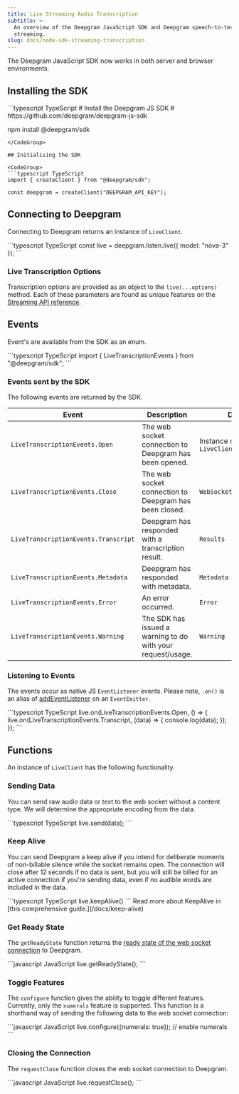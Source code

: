 ```yaml
---
title: Live Streaming Audio Transcription
subtitle: >-
  An overview of the Deepgram JavaScript SDK and Deepgram speech-to-text live
  streaming.
slug: docs/node-sdk-streaming-transcription
---
```



The Deepgram JavaScript SDK now works in both server and browser environments.

## Installing the SDK

<CodeGroup>
  ```typescript TypeScript
  # Install the Deepgram JS SDK
  # https://github.com/deepgram/deepgram-js-sdk

  npm install @deepgram/sdk
  ```
</CodeGroup>

## Initialising the SDK

<CodeGroup>
  ```typescript TypeScript
  import { createClient } from "@deepgram/sdk";

  const deepgram = createClient("DEEPGRAM_API_KEY");
  ```
</CodeGroup>

## Connecting to Deepgram

Connecting to Deepgram returns an instance of `LiveClient`.

<CodeGroup>
  ```typescript TypeScript
  const live = deepgram.listen.live({ model: "nova-3" });
  ```
</CodeGroup>

### Live Transcription Options

Transcription options are provided as an object to the `live(...options)` method. Each of these parameters are found as unique features on the [Streaming API reference](/reference/streaming).

## Events

Event's are available from the SDK as an enum.

<CodeGroup>
  ```typescript TypeScript
  import { LiveTranscriptionEvents } from "@deepgram/sdk";
  ```
</CodeGroup>

### Events sent by the SDK

The following events are returned by the SDK.

| Event                                | Description                                                 | Data                     |
| ------------------------------------ | ----------------------------------------------------------- | ------------------------ |
| `LiveTranscriptionEvents.Open`       | The web socket connection to Deepgram has been opened.      | Instance of `LiveClient` |
| `LiveTranscriptionEvents.Close`      | The web socket connection to Deepgram has been closed.      | `WebSocket.CloseEvent`   |
| `LiveTranscriptionEvents.Transcript` | Deepgram has responded with a transcription result.         | `Results`                |
| `LiveTranscriptionEvents.Metadata`   | Deepgram has responded with metadata.                       | `Metadata`               |
| `LiveTranscriptionEvents.Error`      | An error occurred.                                          | `Error`                  |
| `LiveTranscriptionEvents.Warning`    | The SDK has issued a warning to do with your request/usage. | `Warning`                |

### Listening to Events

The events occur as native JS `EventListener` events. Please note, `.on()` is an alias of [addEventListener](https://developer.mozilla.org/en-US/docs/Web/API/EventTarget/addEventListener) on an `EventEmitter`.

<CodeGroup>
  ```typescript TypeScript
  live.on(LiveTranscriptionEvents.Open, () => {
    live.on(LiveTranscriptionEvents.Transcript, (data) => {
      console.log(data);
    });
  });
  ```
</CodeGroup>

## Functions

An instance of `LiveClient` has the following functionality.

### Sending Data

You can send raw audio data or text to the web socket without a content type. We will determine the appropriate encoding from the data.

<CodeGroup>
  ```typescript TypeScript
   live.send(data);
  ```
</CodeGroup>

### Keep Alive

You can send Deepgram a keep alive if you intend for deliberate moments of non-billable silence while the socket remains open. The connection will close after 12 seconds if no data is sent, but you will still be billed for an active connection if you're sending data, even if no audible words are included in the data.

<CodeGroup>
  ```typescript TypeScript
  live.keepAlive()
  ```
</CodeGroup>

<Info>
  Read more about KeepAlive in [this comprehensive guide.](/docs/keep-alive)
</Info>

### Get Ready State

The `getReadyState` function returns the [ready state of the web socket connection](https://developer.mozilla.org/en-US/docs/Web/API/WebSocket/readyState) to Deepgram.

<CodeGroup>
  ```javascript JavaScript
  live.getReadyState();
  ```
</CodeGroup>

### Toggle Features

The `configure` function gives the ability to toggle different features. Currently, only the `numerals` feature is supported. This function is a shorthand way of sending the following data to the web socket connection:

<CodeGroup>
  ```javascript JavaScript
  live.configure({numerals: true}); // enable numerals
  ```
</CodeGroup>

### Closing the Connection

The `requestClose` function closes the web socket connection to Deepgram.

<CodeGroup>
  ```javascript JavaScript
  live.requestClose();
  ```
</CodeGroup>


